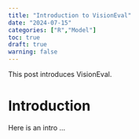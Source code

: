 ```yaml
---
title: "Introduction to VisionEval"
date: "2024-07-15"
categories: ["R","Model"]
toc: true
draft: true
warning: false
---
```


This post introduces VisionEval. 

# Introduction

Here is an intro ...


